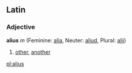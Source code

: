 ==Latin==
===Adjective===
'''alius''' ''m'' (Feminine: [[alia]], Neuter: [[aliud]], Plural: [[alii]])

#[[other]], [[another]]

[[pl:alius]]
